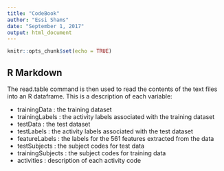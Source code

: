 ---
title: "CodeBook"
author: "Essi Shams"
date: "September 1, 2017"
output: html_document
---

```{r setup, include=FALSE}
knitr::opts_chunk$set(echo = TRUE)
```

## R Markdown



The read.table command is then used to read the contents of the text files into an R dataframe. 
This is a description of each variable:

* trainingData : the training dataset
* trainingLabels : the activity labels associated with the training dataset
* testData : the test dataset
* testLabels : the activity labels associated with the test dataset
* featureLabels : the labels for the 561 features extracted from the data
* testSubjects : the subject codes for test data
* trainingSubjects : the subject codes for training data
* activities : description of each activity code

